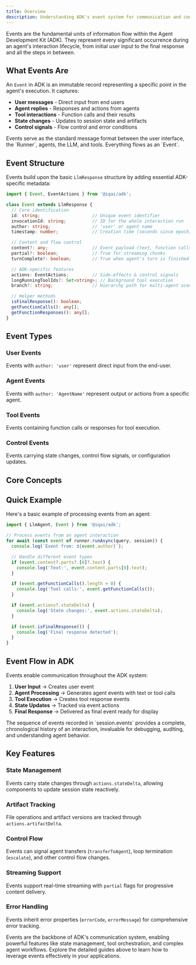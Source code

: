 ```yaml
---
title: Overview
description: Understanding ADK's event system for communication and control flow between components
---
```



Events are the fundamental units of information flow within the Agent Development Kit (ADK). They represent every significant occurrence during an agent's interaction lifecycle, from initial user input to the final response and all the steps in between.

## What Events Are

An `Event` in ADK is an immutable record representing a specific point in the agent's execution. It captures:

- **User messages** - Direct input from end users
- **Agent replies** - Responses and actions from agents
- **Tool interactions** - Function calls and their results
- **State changes** - Updates to session state and artifacts
- **Control signals** - Flow control and error conditions

<Callout type="info">
Events serve as the standard message format between the user interface, the `Runner`, agents, the LLM, and tools. Everything flows as an `Event`.
</Callout>

## Event Structure

Events build upon the basic `LlmResponse` structure by adding essential ADK-specific metadata:

```typescript
import { Event, EventActions } from '@iqai/adk';

class Event extends LlmResponse {
  // Core identification
  id: string;                    // Unique event identifier
  invocationId: string;          // ID for the whole interaction run
  author: string;                // 'user' or agent name
  timestamp: number;             // Creation time (seconds since epoch)

  // Content and flow control
  content?: any;                 // Event payload (text, function calls, etc.)
  partial?: boolean;             // True for streaming chunks
  turnComplete?: boolean;        // True when agent's turn is finished

  // ADK-specific features
  actions: EventActions;         // Side-effects & control signals
  longRunningToolIds?: Set<string>; // Background tool execution
  branch?: string;               // Hierarchy path for multi-agent scenarios

  // Helper methods
  isFinalResponse(): boolean;
  getFunctionCalls(): any[];
  getFunctionResponses(): any[];
}
```

## Event Types

### User Events
Events with `author: 'user'` represent direct input from the end-user.

### Agent Events
Events with `author: 'AgentName'` represent output or actions from a specific agent.

### Tool Events
Events containing function calls or responses for tool execution.

### Control Events
Events carrying state changes, control flow signals, or configuration updates.

## Core Concepts

<Cards>
  <Card
    title="Event Actions"
    description="Understanding state management, artifact tracking, and control flow signals"
    href="/docs/events/event-actions"
  />
  <Card
    title="Working with Events"
    description="Practical patterns for processing and handling events in your applications"
    href="/docs/events/working-with-events"
  />
  <Card
    title="Event Streaming"
    description="Real-time event processing and streaming patterns for responsive UIs"
    href="/docs/events/streaming"
  />
  <Card
    title="Event Patterns"
    description="Architectural patterns and best practices for event-driven applications"
    href="/docs/events/patterns"
  />
</Cards>

## Quick Example

Here's a basic example of processing events from an agent:

```typescript
import { LlmAgent, Event } from '@iqai/adk';

// Process events from an agent interaction
for await (const event of runner.runAsync(query, session)) {
  console.log(`Event from: ${event.author}`);

  // Handle different event types
  if (event.content?.parts?.[0]?.text) {
    console.log('Text:', event.content.parts[0].text);
  }

  if (event.getFunctionCalls().length > 0) {
    console.log('Tool calls:', event.getFunctionCalls());
  }

  if (event.actions?.stateDelta) {
    console.log('State changes:', event.actions.stateDelta);
  }

  if (event.isFinalResponse()) {
    console.log('Final response detected');
  }
}
```

## Event Flow in ADK

Events enable communication throughout the ADK system:

1. **User Input** → Creates user event
2. **Agent Processing** → Generates agent events with text or tool calls
3. **Tool Execution** → Creates tool response events
4. **State Updates** → Tracked via event actions
5. **Final Response** → Delivered as final event ready for display

<Callout type="info">
The sequence of events recorded in `session.events` provides a complete, chronological history of an interaction, invaluable for debugging, auditing, and understanding agent behavior.
</Callout>

## Key Features

### State Management
Events carry state changes through `actions.stateDelta`, allowing components to update session state reactively.

### Artifact Tracking
File operations and artifact versions are tracked through `actions.artifactDelta`.

### Control Flow
Events can signal agent transfers (`transferToAgent`), loop termination (`escalate`), and other control flow changes.

### Streaming Support
Events support real-time streaming with `partial` flags for progressive content delivery.

### Error Handling
Events inherit error properties (`errorCode`, `errorMessage`) for comprehensive error tracking.

Events are the backbone of ADK's communication system, enabling powerful features like state management, tool orchestration, and complex agent workflows. Explore the detailed guides above to learn how to leverage events effectively in your applications.